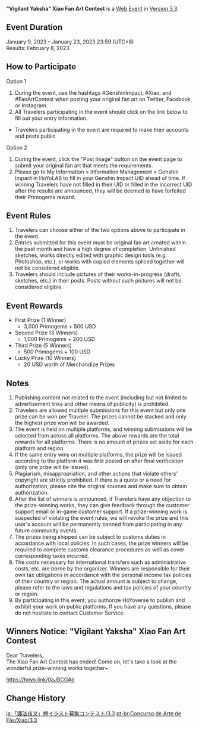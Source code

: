 {{Event
|name              = "Vigilant Yaksha" Xiao Fan Art Contest 2023-01-09
|image             = Vigilant Yaksha Xiao Fan Art Contest 2023-01-09.png
|type              = Web
|group             = Submission
|group2            = Fanart
|time_known        = yes
|time_start        = 2023-01-09 12:00:00
|time_start_offset = GMT+8
|time_end          = 2023-01-23 23:59:59
|time_end_offset   = GMT+8
|link              = https://www.hoyolab.com/contribution/219
}}
{{Description|Dear Travelers,<br>Xiao's Fan Art Contest has begun! Get your drawing tools ready, and come participate~}}
'''"Vigilant Yaksha" Xiao Fan Art Contest''' is a [[Web Event]] in [[Version 3.3]].

==Event Duration==
January 9, 2023 – January 23, 2023 23:59 (UTC+8)<br>
Results: February 8, 2023

==How to Participate==
;Option 1
# During the event, use the hashtags #GenshinImpact, #Xiao, and #FanArtContest when posting your original fan art on Twitter, Facebook, or Instagram.
# All Travelers participating in the event should click on the link below to fill out your entry information.
*Travelers participating in the event are required to make their accounts and posts public

;Option 2
# During the event, click the "Post Image" button on the event page to submit your original fan art that meets the requirements.
# Please go to My Information > Information Management > Genshin Impact in HoYoLAB to fill in your Genshin Impact UID ahead of time. If winning Travelers have not filled in their UID or filled in the incorrect UID after the results are announced, they will be deemed to have forfeited their Primogems reward.

==Event Rules==
# Travelers can choose either of the two options above to participate in the event.
# Entries submitted for this event must be original fan art created within the past month and have a high degree of completion. Unfinished sketches, works directly edited with graphic design tools (e.g. Photoshop, etc.), or works with copied elements spliced together will not be considered eligible.
# Travelers should include pictures of their works-in-progress (drafts, sketches, etc.) in their posts. Posts without such pictures will not be considered eligible.

==Event Rewards==
* First Prize (1 Winner)
** 3,000 Primogems + 500 USD
* Second Prize (3 Winners)
** 1,000 Primogems + 200 USD
* Third Prize (5 Winners)
** 500 Primogems + 100 USD
* Lucky Prize (10 Winners)
** 20 USD worth of Merchandize Prizes

==Notes==
# Publishing content not related to the event (including but not limited to advertisement links and other means of publicity) is prohibited.
# Travelers are allowed multiple submissions for this event but only one prize can be won per Traveler. The prizes cannot be stacked and only the highest prize won will be awarded.
# The event is held on multiple platforms, and winning submissions will be selected from across all platforms. The above rewards are the total rewards for all platforms. There is no amount of prizes set aside for each platform and region.
# If the same entry wins on multiple platforms, the prize will be issued according to the platform it was first posted on after final verification (only one prize will be issued).
# Plagiarism, misappropriation, and other actions that violate others' copyright are strictly prohibited. If there is a quote or a need for authorization, please cite the original sources and make sure to obtain authorization.
# After the list of winners is announced, if Travelers have any objection to the prize-winning works, they can give feedback through the customer support email or in-game customer support. If a prize-winning work is suspected of violating the event rules, we will revoke the prize and this user's account will be permanently banned from participating in any future community events.
# The prizes being shipped can be subject to customs duties in accordance with local policies. In such cases, the prize winners will be required to complete customs clearance procedures as well as cover corresponding taxes incurred.
# The costs necessary for international transfers such as administrative costs, etc. are borne by the organizer. Winners are responsible for their own tax obligations in accordance with the personal income tax policies of their country or region. The actual amount is subject to change, please refer to the laws and regulations and tax policies of your country or region.
# By participating in this event, you authorize HoYoverse to publish and exhibit your work on public platforms. If you have any questions, please do not hesitate to contact Customer Service.

==Winners Notice: "Vigilant Yaksha" Xiao Fan Art Contest==
Dear Travelers,<br>The Xiao Fan Art Contest has ended! Come on, let's take a look at the wonderful prize-winning works together~

https://hoyo.link/0aJBCGAd

==Change History==
{{Change History|3.3}}

[[ja:「護法夜叉」魈イラスト募集コンテスト/3.3]]
[[pt-br:Concurso de Arte de Fãs/Xiao/3.3]]